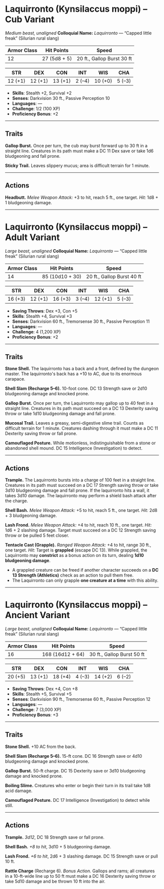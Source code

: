 # Laquirronto (Kynsilaccus moppi) – Cub Variant

_Medium beast, unaligned_
**Colloquial Name:** _Laquirronto_ — “Capped little freak” (Silurian rural slang)

| **Armor Class** | **Hit Points** | **Speed**                  |
| --------------- | -------------- | -------------------------- |
| 12              | 27 (5d8 + 5)   | 20 ft., Gallop Burst 30 ft |

| **STR** | **DEX** | **CON** | **INT** | **WIS** | **CHA** |
| ------- | ------- | ------- | ------- | ------- | ------- |
| 12 (+1) | 12 (+1) | 13 (+1) | 2 (–4)  | 10 (+0) | 5 (–3)  |

- **Skills**: Stealth +2, Survival +2
- **Senses**: Darkvision 30 ft., Passive Perception 10
- **Languages**: —
- **Challenge**: 1/2 (100 XP)
- **Proficiency Bonus**: +2

---

## Traits

**Gallop Burst.** Once per turn, the cub may burst forward up to 30 ft in a straight line. Creatures in its path must make a DC 11 Dex save or take 1d6 bludgeoning and fall prone.

**Sticky Trail.** Leaves slippery mucus; area is difficult terrain for 1 minute.

---

## Actions

**Headbutt.** _Melee Weapon Attack:_ +3 to hit, reach 5 ft., one target.
_Hit:_ 1d8 + 1 bludgeoning damage.

---

# Laquirronto (Kynsilaccus moppi) – Adult Variant

_Large beast, unaligned_
**Colloquial Name:** _Laquirronto_ — “Capped little freak” (Silurian rural slang)

| **Armor Class** | **Hit Points**  | **Speed**                  |
| --------------- | --------------- | -------------------------- |
| 14              | 85 (10d10 + 30) | 20 ft., Gallop Burst 40 ft |

| **STR** | **DEX** | **CON** | **INT** | **WIS** | **CHA** |
| ------- | ------- | ------- | ------- | ------- | ------- |
| 16 (+3) | 12 (+1) | 16 (+3) | 3 (–4)  | 12 (+1) | 5 (–3)  |

- **Saving Throws**: Dex +3, Con +5
- **Skills**: Stealth +4, Survival +3
- **Senses**: Darkvision 60 ft., Tremorsense 30 ft., Passive Perception 11
- **Languages**: —
- **Challenge**: 4 (1,200 XP)
- **Proficiency Bonus**: +2

---

## Traits

**Stone Shell.** The laquirronto has a back and a front, defined by the dungeon master. The laquirronto's back has a +10 to AC, due to its enormous carapace.

**Shell Slam (Recharge 5–6).** 10-foot cone. DC 13 Strength save or 2d10 bludgeoning damage and knocked prone.

**Gallop Burst.** Once per turn, the Laquirronto may gallop up to 40 feet in a straight line. Creatures in its path must succeed on a DC 13 Dexterity saving throw or take 1d10 bludgeoning damage and fall prone.

**Mucosal Trail.** Leaves a greasy, semi-digestive slime trail. Counts as difficult terrain for 1 minute. Creatures dashing through it must make a DC 11 Dexterity saving throw or fall prone.

**Camouflaged Posture.** While motionless, indistinguishable from a stone or abandoned shell mound. DC 15 Intelligence (Investigation) to detect.

---

## Actions

**Trample.** The Laquirronto bursts into a charge of 100 feet in a straight line. Creatures in its path must succeed on a DC 17 Strength saving throw or take 3d10 bludgeoning damage and fall prone. If the laquirronto hits a wall, it takes 3d10 damage. The laquirronto may perform a shield bash attack after the charge.

**Shell Bash.** _Melee Weapon Attack:_ +5 to hit, reach 5 ft., one target.
_Hit:_ 2d8 + 3 bludgeoning damage.

**Lash Frond.** _Melee Weapon Attack:_ +4 to hit, reach 10 ft., one target.
_Hit:_ 1d6 + 2 slashing damage. Target must succeed on a DC 12 Strength saving throw or be pulled 5 feet closer.

**Tentacle Cast (Grapple).** _Ranged Weapon Attack:_ +4 to hit, range 30 ft., one target.
_Hit:_ Target is **grappled** (escape DC 13). While grappled, the Laquirronto may **constrict** as a bonus action on its turn, dealing **1d10 bludgeoning damage**.

- A grappled creature can be freed if another character succeeds on a **DC 13 Strength (Athletics)** check as an action to pull them free.
- The Laquirronto can only grapple **one creature at a time** with this ability.

---

# Laquirronto (Kynsilaccus moppi) – Ancient Variant

_Large beast, unaligned_
**Colloquial Name:** _Laquirronto_ — “Capped little freak” (Silurian rural slang)

| **Armor Class** | **Hit Points**   | **Speed**                  |
| --------------- | ---------------- | -------------------------- |
| 16              | 168 (16d12 + 64) | 30 ft., Gallop Burst 50 ft |

| **STR** | **DEX** | **CON** | **INT** | **WIS** | **CHA** |
| ------- | ------- | ------- | ------- | ------- | ------- |
| 20 (+5) | 13 (+1) | 18 (+4) | 4 (–3)  | 14 (+2) | 6 (–2)  |

- **Saving Throws**: Dex +4, Con +8
- **Skills**: Stealth +5, Survival +5
- **Senses**: Darkvision 90 ft., Tremorsense 60 ft., Passive Perception 12
- **Languages**: —
- **Challenge**: 7 (3,000 XP)
- **Proficiency Bonus**: +3

---

## Traits

**Stone Shell.** +10 AC from the back.

**Shell Slam (Recharge 5–6).** 15-ft cone. DC 16 Strength save or 4d10 bludgeoning damage and knocked prone.

**Gallop Burst.** 50-ft charge. DC 15 Dexterity save or 3d10 bludgeoning damage and knocked prone.

**Boiling Slime.** Creatures who enter or begin their turn in its trail take 1d8 acid damage.

**Camouflaged Posture.** DC 17 Intelligence (Investigation) to detect while still.

---

## Actions

**Trample.** _3d12_, DC 18 Strength save or fall prone.

**Shell Bash.** _+8 to hit_, 3d10 + 5 bludgeoning damage.

**Lash Frond.** _+6 to hit_, 2d6 + 3 slashing damage. DC 15 Strength save or pull 10 ft.

**Rattle Charge** (Recharge 6). _Bonus Action._ Gallops and rams; all creatures in a 10-ft-wide line up to 50 ft must make a DC 16 Dexterity saving throw or take 5d10 damage and be thrown 10 ft into the air.
